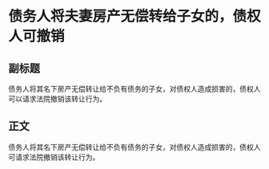 # 债务人将夫妻房产无偿转给子女的，债权人可撤销
## 副标题
债务人将其名下房产无偿转让给不负有债务的子女，对债权人造成损害的，债权人可以请求法院撤销该转让行为。
## 正文
债务人将其名下房产无偿转让给不负有债务的子女，对债权人造成损害的，债权人可请求法院撤销该转让行为。